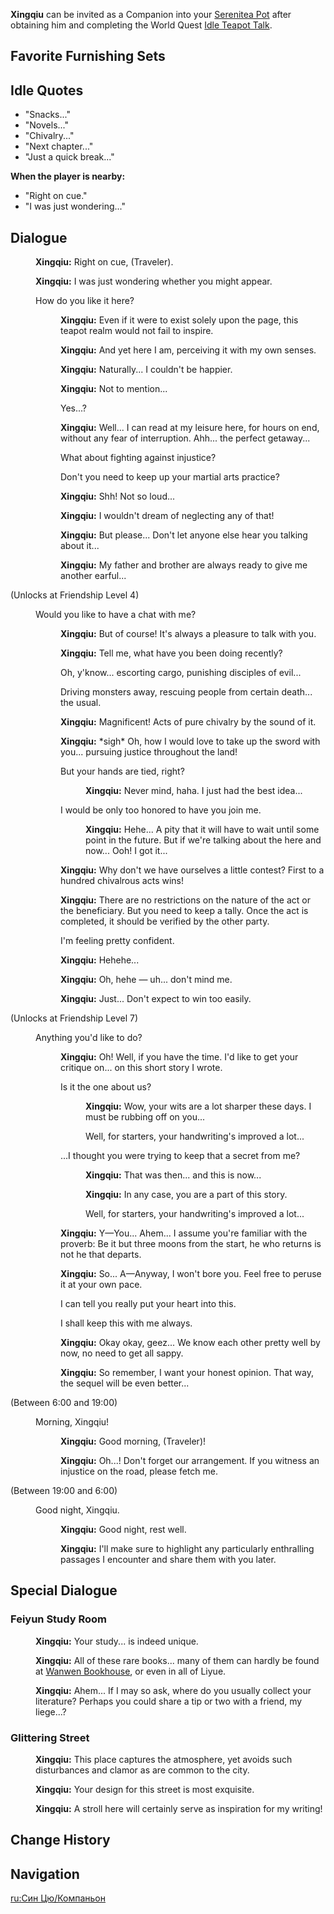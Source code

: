 {{CharacterTabs}}
{{Furnishing Infobox
|title          = Xingqiu
|id             = 368114
|image          = Character Xingqiu Thumb.png
|category       = Companion
|subcategory    = Companion
|rarity         = 4
|adeptal_energy = 300
|load           = 1200
|description    = Character In-Residence
}}
'''Xingqiu''' can be invited as a Companion into your [[Serenitea Pot]] after obtaining him and completing the World Quest [[Idle Teapot Talk]].

==Favorite Furnishing Sets==
{{HousingCompanion|favorite}}
{{Companion Favor Table}}

==Idle Quotes==
* "Snacks..."
* "Novels..."
* "Chivalry..."
* "Next chapter..."
* "Just a quick break..."
'''When the player is nearby:'''
* "Right on cue."
* "I was just wondering..."

==Dialogue==
{{Dialogue start}}
:{{A|vo xingqiu mimitomo hello 01.ogg}} '''Xingqiu:''' Right on cue, (Traveler).
:{{A|vo xingqiu mimitomo hello 02.ogg}} '''Xingqiu:''' I was just wondering whether you might appear.
:{{DIcon}} How do you like it here?
::{{A|vo xingqiu mimitomo friendship1 01.ogg}} '''Xingqiu:''' Even if it were to exist solely upon the page, this teapot realm would not fail to inspire.
::{{A|vo xingqiu mimitomo friendship1 02.ogg}} '''Xingqiu:''' And yet here I am, perceiving it with my own senses.
::{{A|vo xingqiu mimitomo friendship1 03.ogg}} '''Xingqiu:''' Naturally... I couldn't be happier.
::{{A|vo xingqiu mimitomo friendship1 04.ogg}} '''Xingqiu:''' Not to mention...
::{{DIcon}} Yes...?
::{{A|vo xingqiu mimitomo friendship1 05.ogg}} '''Xingqiu:''' Well... I can read at my leisure here, for hours on end, without any fear of interruption. Ahh... the perfect getaway...
::{{DIcon}} What about fighting against injustice?
::{{DIcon}} Don't you need to keep up your martial arts practice?
::{{A|vo xingqiu mimitomo friendship1 06.ogg}} '''Xingqiu:''' Shh! Not so loud...
::{{A|vo xingqiu mimitomo friendship1 07.ogg}} '''Xingqiu:''' I wouldn't dream of neglecting any of that!
::{{A|vo xingqiu mimitomo friendship1 08.ogg}} '''Xingqiu:''' But please... Don't let anyone else hear you talking about it...
::{{A|vo xingqiu mimitomo friendship1 09.ogg}} '''Xingqiu:''' My father and brother are always ready to give me another earful...
;(Unlocks at Friendship Level 4)
:{{DIcon}} Would you like to have a chat with me?
::{{A|vo xingqiu mimitomo friendship2 01.ogg}} '''Xingqiu:''' But of course! It's always a pleasure to talk with you.
::{{A|vo xingqiu mimitomo friendship2 02.ogg}} '''Xingqiu:''' Tell me, what have you been doing recently?
::{{DIcon}} Oh, y'know... escorting cargo, punishing disciples of evil...
::{{DIcon}} Driving monsters away, rescuing people from certain death... the usual.
::{{A|vo xingqiu mimitomo friendship2 03.ogg}} '''Xingqiu:''' Magnificent! Acts of pure chivalry by the sound of it.
::{{A|vo xingqiu mimitomo friendship2 04.ogg}} '''Xingqiu:''' *sigh* Oh, how I would love to take up the sword with you... pursuing justice throughout the land!
::{{DIcon}} But your hands are tied, right?
:::{{A|vo xingqiu mimitomo friendship2 05a.ogg}} '''Xingqiu:''' Never mind, haha. I just had the best idea...
::{{DIcon}} I would be only too honored to have you join me.
:::{{A|vo xingqiu mimitomo friendship2 05b.ogg}} '''Xingqiu:''' Hehe... A pity that it will have to wait until some point in the future. But if we're talking about the here and now... Ooh! I got it...
::{{A|vo xingqiu mimitomo friendship2 06.ogg}} '''Xingqiu:''' Why don't we have ourselves a little contest? First to a hundred chivalrous acts wins!
::{{A|vo xingqiu mimitomo friendship2 07.ogg}} '''Xingqiu:''' There are no restrictions on the nature of the act or the beneficiary. But you need to keep a tally. Once the act is completed, it should be verified by the other party.
::{{DIcon}} I'm feeling pretty confident.
::{{A|vo xingqiu mimitomo friendship2 08.ogg}} '''Xingqiu:''' Hehehe...
::{{A|vo xingqiu mimitomo friendship2 09.ogg}} '''Xingqiu:''' Oh, hehe &mdash; uh... don't mind me.
::{{A|vo xingqiu mimitomo friendship2 10.ogg}} '''Xingqiu:''' Just... Don't expect to win too easily.
;(Unlocks at Friendship Level 7)
:{{DIcon}} Anything you'd like to do?
::{{A|vo xingqiu mimitomo friendship3 01.ogg}} '''Xingqiu:''' Oh! Well, if you have the time. I'd like to get your critique on... on this short story I wrote.
::{{DIcon}} Is it the one about us?
:::{{A|vo xingqiu mimitomo friendship3 02a.ogg}} '''Xingqiu:''' Wow, your wits are a lot sharper these days. I must be rubbing off on you...
:::{{DIcon}} Well, for starters, your handwriting's improved a lot...
::{{DIcon}} ...I thought you were trying to keep that a secret from me?
:::{{A|vo xingqiu mimitomo friendship3 02b 1.ogg}} '''Xingqiu:''' That was then... and this is now...
:::{{A|vo xingqiu mimitomo friendship3 02b 2.ogg}} '''Xingqiu:''' In any case, you are a part of this story.
:::{{DIcon}} Well, for starters, your handwriting's improved a lot...
::{{A|vo xingqiu mimitomo friendship3 03.ogg}} '''Xingqiu:''' Y&mdash;You... Ahem... I assume you're familiar with the proverb: Be it but three moons from the start, he who returns is not he that departs.
::{{A|vo xingqiu mimitomo friendship3 04.ogg}} '''Xingqiu:''' So... A&mdash;Anyway, I won't bore you. Feel free to peruse it at your own pace.
::{{DIcon}} I can tell you really put your heart into this.
::{{DIcon}} I shall keep this with me always.
::{{A|vo xingqiu mimitomo friendship3 05.ogg}} '''Xingqiu:''' Okay okay, geez... We know each other pretty well by now, no need to get all sappy.
::{{A|vo xingqiu mimitomo friendship3 06.ogg}} '''Xingqiu:''' So remember, I want your honest opinion. That way, the sequel will be even better...
;<nowiki>(Between 6:00 and 19:00)</nowiki>
:{{DIcon}} Morning, Xingqiu!
::{{A|vo xingqiu mimitomo morning 01.ogg}} '''Xingqiu:''' Good morning, (Traveler)!
::{{A|vo xingqiu mimitomo morning 02.ogg}} '''Xingqiu:''' Oh...! Don't forget our arrangement. If you witness an injustice on the road, please fetch me.
;<nowiki>(Between 19:00 and 6:00)</nowiki>
:{{DIcon}} Good night, Xingqiu.
::{{A|vo xingqiu mimitomo night 01.ogg}} '''Xingqiu:''' Good night, rest well.
::{{A|vo xingqiu mimitomo night 02.ogg}} '''Xingqiu:''' I'll make sure to highlight any particularly enthralling passages I encounter and share them with you later.
{{Dialogue end}}

==Special Dialogue==
{{HousingCompanion|special}}

===Feiyun Study Room===
{{Dialogue start}}
:{{A|vo mimitomo ly xingqiu study 01.ogg}} '''Xingqiu:''' Your study... is indeed unique.
:{{A|vo mimitomo ly xingqiu study 02.ogg}} '''Xingqiu:''' All of these rare books... many of them can hardly be found at [[Wanwen Bookhouse]], or even in all of Liyue.
:{{A|vo mimitomo ly xingqiu study 03.ogg}} '''Xingqiu:''' Ahem... If I may so ask, where do you usually collect your literature? Perhaps you could share a tip or two with a friend, my liege...?
{{Dialogue end}}

===Glittering Street===
{{Dialogue start}}
:{{A|vo mimitomo ly xingqiu store 01.ogg}} '''Xingqiu:''' This place captures the atmosphere, yet avoids such disturbances and clamor as are common to the city.
:{{A|vo mimitomo ly xingqiu store 02.ogg}} '''Xingqiu:''' Your design for this street is most exquisite.
:{{A|vo mimitomo ly xingqiu store 03.ogg}} '''Xingqiu:''' A stroll here will certainly serve as inspiration for my writing!
{{Dialogue end}}

==Change History==
{{Change History|1.6}}

==Navigation==
{{Furnishing Navbox/Living|Companion}}

[[ru:Син Цю/Компаньон]]